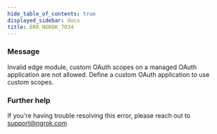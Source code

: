 ```yaml
---
hide_table_of_contents: true
displayed_sidebar: docs
title: ERR_NGROK_7034
---
```


### Message

Invalid edge module, custom OAuth scopes on a managed OAuth application are not allowed. Define a custom OAuth application to use custom scopes.

<ErrorDetails />

### Further help

If you're having trouble resolving this error, please reach out to [support@ngrok.com](mailto:support@ngrok.com?subject=Help%20with%20ERR_NGROK_7034)
